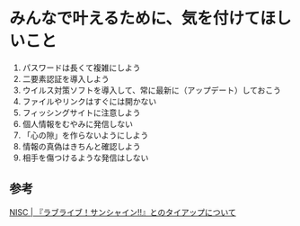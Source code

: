 # みんなで叶えるために、気を付けてほしいこと

1. パスワードは長くて複雑にしよう
2. 二要素認証を導入しよう
3. ウイルス対策ソフトを導入して、常に最新に（アップデート）しておこう
4. ファイルやリンクはすぐには開かない
5. フィッシングサイトに注意しよう
6. 個人情報をむやみに発信しない
7. 「心の隙」を作らないようにしよう
8. 情報の真偽はきちんと確認しよう
9. 相手を傷つけるような発信はしない


## 参考

[NISC | 『ラブライブ！サンシャイン!!』とのタイアップについて](https://www.nisc.go.jp/security-site/month/lovelive.html)
